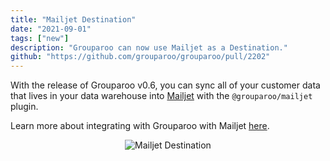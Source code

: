 ```yaml
---
title: "Mailjet Destination"
date: "2021-09-01"
tags: ["new"]
description: "Grouparoo can now use Mailjet as a Destination."
github: "https://github.com/grouparoo/grouparoo/pull/2202"
---
```


With the release of Grouparoo v0.6, you can sync all of your customer data that lives
in your data warehouse into [Mailjet](https://www.mailjet.com/) with the `@grouparoo/mailjet` plugin.

Learn more about integrating with Grouparoo with Mailjet [here](/integrations/destinations/mailjet).

<center>
  <Image
    alt="Mailjet Destination"
    src="releases/2021-09-01-mailjet.png"
    width={733}
    height={335}
  />
</center>
